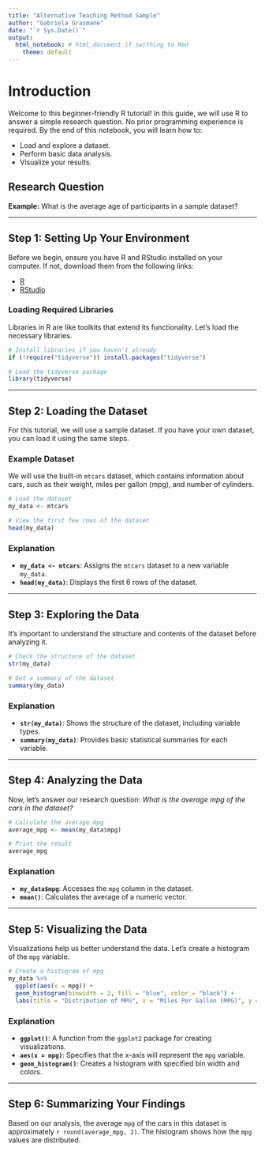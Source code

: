 ```yaml
---
title: "Alternative Teaching Method Sample"
author: "Gabriela Grasmane"
date: "`r Sys.Date()`"
output: 
  html_notebook: # html_document if swithing to Rmd
    theme: default
---
```


# Introduction

Welcome to this beginner-friendly R tutorial! In this guide, we will use R to answer a simple research question. No prior programming experience is required. By the end of this notebook, you will learn how to:

- Load and explore a dataset.
- Perform basic data analysis.
- Visualize your results.

## Research Question

**Example:** What is the average age of participants in a sample dataset?

---

## Step 1: Setting Up Your Environment

Before we begin, ensure you have R and RStudio installed on your computer. If not, download them from the following links:

- [R](https://www.r-project.org/)
- [RStudio](https://rstudio.com/)

### Loading Required Libraries

Libraries in R are like toolkits that extend its functionality. Let’s load the necessary libraries.

```r
# Install libraries if you haven't already
if (!require("tidyverse")) install.packages("tidyverse")

# Load the tidyverse package
library(tidyverse)
```

---

## Step 2: Loading the Dataset

For this tutorial, we will use a sample dataset. If you have your own dataset, you can load it using the same steps.

### Example Dataset

We will use the built-in `mtcars` dataset, which contains information about cars, such as their weight, miles per gallon (mpg), and number of cylinders.

```r
# Load the dataset
my_data <- mtcars

# View the first few rows of the dataset
head(my_data)
```

### Explanation
- **`my_data <- mtcars`**: Assigns the `mtcars` dataset to a new variable `my_data`.
- **`head(my_data)`**: Displays the first 6 rows of the dataset.

---

## Step 3: Exploring the Data

It’s important to understand the structure and contents of the dataset before analyzing it.

```r
# Check the structure of the dataset
str(my_data)

# Get a summary of the dataset
summary(my_data)
```

### Explanation
- **`str(my_data)`**: Shows the structure of the dataset, including variable types.
- **`summary(my_data)`**: Provides basic statistical summaries for each variable.

---

## Step 4: Analyzing the Data

Now, let’s answer our research question: *What is the average mpg of the cars in the dataset?*

```r
# Calculate the average mpg
average_mpg <- mean(my_data$mpg)

# Print the result
average_mpg
```

### Explanation
- **`my_data$mpg`**: Accesses the `mpg` column in the dataset.
- **`mean()`**: Calculates the average of a numeric vector.

---

## Step 5: Visualizing the Data

Visualizations help us better understand the data. Let’s create a histogram of the `mpg` variable.

```r
# Create a histogram of mpg
my_data %>%
  ggplot(aes(x = mpg)) +
  geom_histogram(binwidth = 2, fill = "blue", color = "black") +
  labs(title = "Distribution of MPG", x = "Miles Per Gallon (MPG)", y = "Count")
```

### Explanation
- **`ggplot()`**: A function from the `ggplot2` package for creating visualizations.
- **`aes(x = mpg)`**: Specifies that the x-axis will represent the `mpg` variable.
- **`geom_histogram()`**: Creates a histogram with specified bin width and colors.

---

## Step 6: Summarizing Your Findings

Based on our analysis, the average `mpg` of the cars in this dataset is approximately `r round(average_mpg, 2)`. The histogram shows how the `mpg` values are distributed.